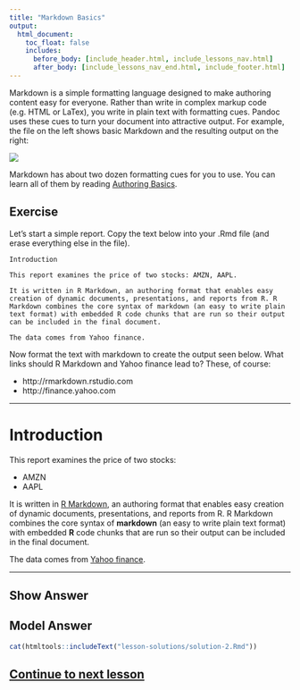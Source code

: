 ```yaml
---
title: "Markdown Basics"
output:
  html_document:
    toc_float: false
    includes:
      before_body: [include_header.html, include_lessons_nav.html]
      after_body: [include_lessons_nav_end.html, include_footer.html]
---
```


Markdown is a simple formatting language designed to make authoring content easy for everyone. Rather than write in complex markup code (e.g. HTML or LaTex), you write in plain text with formatting cues. Pandoc uses these cues to turn your document into attractive output. For example, the file on the left shows basic Markdown and the resulting output on the right:

![](lesson-images/quicktourExample.png)

Markdown has about two dozen formatting cues for you to use. You can learn all of them by reading [Authoring Basics](http://rmarkdown.rstudio.com/authoring_basics.html).

## Exercise

Let's start a simple report. Copy the text below into your .Rmd file (and erase everything else in the file).

```
Introduction

This report examines the price of two stocks: AMZN, AAPL.

It is written in R Markdown, an authoring format that enables easy creation of dynamic documents, presentations, and reports from R. R Markdown combines the core syntax of markdown (an easy to write plain text format) with embedded R code chunks that are run so their output can be included in the final document.

The data comes from Yahoo finance.
```

Now format the text with markdown to create the output seen below. What links should R Markdown and Yahoo finance lead to? These, of course:

* http://rmarkdown.rstudio.com
* http://finance.yahoo.com

***

# Introduction

This report examines the price of two stocks:

* AMZN
* AAPL

It is written in [R Markdown](http://rmarkdown.rstudio.com), an authoring format that enables easy creation of dynamic documents, presentations, and reports from R. R Markdown combines the core syntax of **markdown** (an easy to write plain text format) with embedded **R** code chunks that are run so their output can be included in the final document.

The data comes from [Yahoo finance](http://finance.yahoo.com).

***

## Show Answer

## Model Answer

```r
cat(htmltools::includeText("lesson-solutions/solution-2.Rmd"))
```

## [Continue to next lesson](lesson-3.html)
